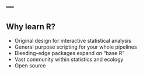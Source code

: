 ---
---

## Why learn R?

- Original design for interactive statistical analysis
- General purpose scripting for your whole pipelines
- Bleeding-edge packages expand on "base R"
- Vast community within statistics and ecology
- Open source
